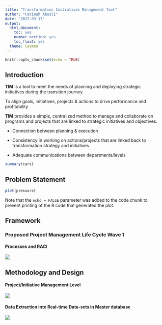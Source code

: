 ```yaml
---
title: "Transformation Initiatives Management Tool"
author: "Fatimah Abuali"
date: "2022-09-17"
output:
  html_document:
    toc: yes
    number_section: yes
    toc_float: yes
  theme: Cayman
---
```


```r
knitr::opts_chunk$set(echo = TRUE)
```

## Introduction

**TIM** is a tool to meet the needs of planning and deploying strategic initiatives during the transition journey.

To align goals, initiatives, projects & actions to drive performance and profitability

**TIM** provides a simple, centralized method to manage and collaborate on programs and projects that are linked to strategic initiatives and objectives.

-   Connection between planning & execution

-   Consistency in working on actions/projects that are linked back to transformation strategy and initiatives

-   Adequate communications between departments/levels

```r
summary(cars)
```

## Problem Statement

```r
plot(pressure)
```

Note that the `echo = FALSE` parameter was added to the code chunk to prevent printing of the R code that generated the plot.

## Framework

### Proposed Project Management Life Cycle Wave 1

#### Processes and RACI

![](images/DTO.pptx%20(2).jpg)

## Methodology and Design

#### Project/Initiative Management Level

![](images/DTO.pptx%20(3).jpg)

#### Data Extraction into Real-time Data-sets in Master database

![](images/DTO.pptx%20(4).jpg)
